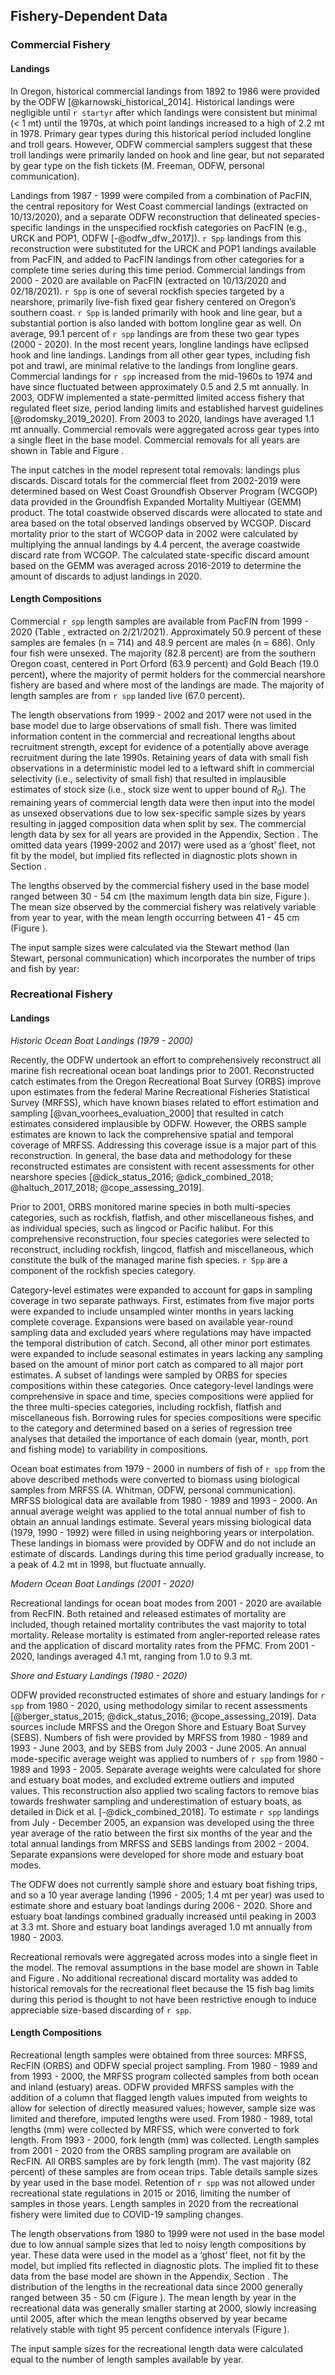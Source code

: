 ## Fishery-Dependent Data

### Commercial Fishery

#### Landings

In Oregon, historical commercial landings from 1892 to 1986 were provided by the ODFW [@karnowski_historical_2014].  Historical landings were negligible until `r startyr` after which landings were consistent but minimal (< 1 mt) until the 1970s, at which point landings increased to a high of 2.2 mt in 1978. Primary gear types during this historical period included longline and troll gears. However, ODFW commercial samplers suggest that these troll landings were primarily landed on hook and line gear, but not separated by gear type on the fish tickets (M. Freeman, ODFW, personal communication). 

Landings from 1987 - 1999 were compiled from a combination of PacFIN, the central repository for West Coast commercial landings (extracted on 10/13/2020), and a separate ODFW reconstruction that delineated species-specific landings in the unspecified rockfish categories on PacFIN (e.g., URCK and POP1, ODFW [-@odfw_dfw_2017]). `r Spp` landings from this reconstruction were substituted for the URCK and POP1 landings available from PacFIN, and added to PacFIN landings from other categories for a complete time series during this time period. Commercial landings from 2000 - 2020 are available on PacFIN (extracted on 10/13/2020 and 02/18/2021). `r Spp` is one of several rockfish species targeted by a nearshore, primarily live-fish fixed gear fishery centered on Oregon's southern coast. `r Spp` is landed primarily with hook and line gear, but a substantial portion is also landed with bottom longline gear as well. On average, 99.1 percent of `r spp` landings are from these two gear types (2000 - 2020). In the most recent years, longline landings have eclipsed hook and line landings. Landings from all other gear types, including fish pot and trawl, are minimal relative to the landings from longline gears. Commercial landings for `r spp` increased from the mid-1960s to 1974 and have since fluctuated between approximately 0.5 and 2.5 mt annually. In 2003, ODFW implemented a state-permitted limited access fishery that regulated fleet size, period landing limits and established harvest guidelines [@rodomsky_2019_2020]. From 2003 to 2020, landings have averaged 1.1 mt annually. Commercial removals were aggregated across gear types into a single fleet in the base model. Commercial removals for all years are shown in Table \ref{tab:allcatches} and Figure \ref{fig:catch}.

The input catches in the model represent total removals: landings plus discards.  Discard totals for the commercial fleet from 2002-2019 were determined based on West Coast Groundfish Observer Program (WCGOP) data provided in the Groundfish Expanded Mortality Multiyear (GEMM) product. The total coastwide observed discards were allocated to state and area based on the total observed landings observed by WCGOP. Discard mortality prior to the start of WCGOP data in 2002 were calculated by multiplying the annual landings by 4.4 percent, the average coastwide discard rate from WCGOP.  The calculated state-specific discard amount based on the GEMM was averaged across 2016-2019 to determine the amount of discards to adjust landings in 2020.  

#### Length Compositions {#commercial-fishery-length-and-age-data}

Commercial `r spp` length samples are available from PacFIN from 1999 - 2020 (Table \ref{tab:com-len-samps}, extracted on 2/21/2021).  Approximately 50.9 percent of these samples are females (n = 714) and 48.9 percent are males (n = 686). Only four fish were unsexed. The majority (82.8 percent) are from the southern Oregon coast, centered in Port Orford (63.9 percent) and Gold Beach (19.0 percent), where the majority of permit holders for the commercial nearshore fishery are based and where most of the landings are made.  The majority of length samples are from `r spp` landed live (67.0 percent).  


The length observations from 1999 - 2002 and 2017 were not used in the base model due to large observations of small fish. There was limited information content in the commercial and recreational lengths about recruitment strength, except for evidence of a potentially above average recruitment during the late 1990s. Retaining years of data with small fish observations in a deterministic model led to a leftward shift in commercial selectivity (i.e., selectivity of small fish) that resulted in implausible estimates of stock size (i.e., stock size went to upper bound of $R_0$). The remaining years of commercial length data were then input into the model as unsexed observations due to low sex-specific sample sizes by years resulting in jagged composition data when split by sex. The commercial length data by sex for all years are provided in the Appendix, Section \ref{append-com}.  The omitted data years (1999-2002 and 2017) were used as a 'ghost' fleet, not fit by the model, but implied fits reflected in diagnostic plots shown in Section \ref{append-com}.  

The lengths observed by the commercial fishery used in the base model ranged between 30 - 54 cm (the maximum length data bin size, Figure \ref{fig:com-len-data}). The mean size observed by the commercial fishery was relatively variable from year to year, with the mean length occurring between 41 - 45 cm (Figure \ref{fig:mean-com-len-data}). 

The input sample sizes were calculated via the Stewart method (Ian Stewart, personal communication) which incorporates the number of trips and fish by year:

\begin{centering}

Input effN = $N_{\text{trips}} + 0.138 * N_{\text{fish}}$ if $N_{\text{fish}}/N_{\text{trips}}$ is $<$ 44

Input effN = $7.06 * N_{\text{trips}}$ if $N_{\text{fish}}/N_{\text{trips}}$ is $\geq$ 44

\end{centering}


### Recreational Fishery

#### Landings

\vspace{0.25cm}

_Historic Ocean Boat Landings (1979 - 2000)_

Recently, the ODFW undertook an effort to comprehensively reconstruct all marine fish recreational ocean boat landings prior to 2001.  Reconstructed catch estimates from the Oregon Recreational Boat Survey (ORBS) improve upon estimates from the federal Marine Recreational Fisheries Statistical Survey (MRFSS), which have known biases related to effort estimation and sampling [@van_voorhees_evaluation_2000] that resulted in catch estimates considered implausible by ODFW.  However, the ORBS sample estimates are known to lack the comprehensive spatial and temporal coverage of MRFSS.  Addressing this coverage issue is a major part of this reconstruction. In general, the base data and methodology for these reconstructed estimates are consistent with recent assessments for other nearshore species [@dick_status_2016; @dick_combined_2018; @haltuch_2017_2018; @cope_assessing_2019]. 

Prior to 2001, ORBS monitored marine species in both multi-species categories, such as rockfish, flatfish, and other miscellaneous fishes, and as individual species, such as lingcod or Pacific halibut.  For this comprehensive reconstruction, four species categories were selected to reconstruct, including rockfish, lingcod, flatfish and miscellaneous, which constitute the bulk of the managed marine fish species. `r Spp` are a component of the rockfish species category. 

Category-level estimates were expanded to account for gaps in sampling coverage in two separate pathways. First, estimates from five major ports were expanded to include unsampled winter months in years lacking complete coverage. Expansions were based on available year-round sampling data and excluded years where regulations may have impacted the temporal distribution of catch.  Second, all other minor port estimates were expanded to include seasonal estimates in years lacking any sampling based on the amount of minor port catch as compared to all major port estimates. A subset of landings were sampled by ORBS for species compositions within these categories. Once category-level landings were comprehensive in space and time, species compositions were applied for the three multi-species categories, including rockfish, flatfish and miscellaneous fish. Borrowing rules for species compositions were specific to the category and determined based on a series of regression tree analyses that detailed the importance of each domain (year, month, port and fishing mode) to variability in compositions.

Ocean boat estimates from 1979 - 2000 in numbers of fish of `r spp` from the above described methods were converted to biomass using biological samples from MRFSS (A. Whitman, ODFW, personal communication).  MRFSS biological data are available from 1980 - 1989 and 1993 - 2000. An annual average weight was applied to the total annual number of fish to obtain an annual landings estimate. Several years missing biological data (1979, 1990 - 1992) were filled in using neighboring years or interpolation. These landings in biomass were provided by ODFW and do not include an estimate of discards. Landings during this time period gradually increase, to a peak of 4.2 mt in 1998, but fluctuate annually.  
 
_Modern Ocean Boat Landings (2001 - 2020)_

Recreational landings for ocean boat modes from 2001 - 2020 are available from RecFIN.  Both retained and released estimates of mortality are included, though retained mortality contributes the vast majority to total mortality.  Release mortality is estimated from angler-reported release rates and the application of discard mortality rates from the PFMC.  From 2001 - 2020, landings averaged 4.1 mt, ranging from 1.0 to 9.3 mt. 

_Shore and Estuary Landings (1980 - 2020)_

ODFW provided reconstructed estimates of shore and estuary landings for `r spp` from 1980 - 2020, using methodology similar to recent assessments [@berger_status_2015; @dick_status_2016; @cope_assessing_2019].  Data sources include MRFSS and the Oregon Shore and Estuary Boat Survey (SEBS).  Numbers of fish were provided by MRFSS from 1980 - 1989 and 1993 - June 2003, and by SEBS from July 2003 - June 2005.  An annual mode-specific average weight was applied to numbers of `r spp` from 1980 - 1989 and 1993 - 2005.  Separate average weights were calculated for shore and estuary boat modes, and excluded extreme outliers and imputed values. This reconstruction also applied two scaling factors to remove bias towards freshwater sampling and underestimation of estuary boats, as detailed in Dick et al. [-@dick_combined_2018].  To estimate `r spp` landings from July - December 2005, an expansion was developed using the three year average of the ratio between the first six months of the year and the total annual landings from MRFSS and SEBS landings from 2002 - 2004.  Separate expansions were developed for shore mode and estuary boat modes. 

The ODFW does not currently sample shore and estuary boat fishing trips, and so a 10 year average landing (1996 - 2005; 1.4 mt per year) was used to estimate shore and estuary boat landings during 2006 - 2020. Shore and estuary boat landings combined gradually increased until peaking in 2003 at 3.3 mt. Shore and estuary boat landings averaged 1.0 mt annually from 1980 - 2003. 

Recreational removals were aggregated across modes into a single fleet in the model.  The removal assumptions in the base model are shown in Table \ref{tab:allcatches} and Figure \ref{fig:catch}. No additional recreational discard mortality was added to historical removals for the recreational fleet because the 15 fish bag limits during this period is thought to not have been restrictive enough to induce appreciable size-based discarding of `r spp`.

#### Length Compositions

Recreational length samples were obtained from three sources: MRFSS, RecFIN (ORBS) and ODFW special project sampling.  From 1980 - 1989 and from 1993 - 2000, the MRFSS program collected samples from both ocean and inland (estuary) areas.  ODFW provided MRFSS samples with the addition of a column that flagged length values imputed from weights to allow for selection of directly measured values; however, sample size was limited and therefore, imputed lengths were used.  From 1980 - 1989, total lengths (mm) were collected by MRFSS, which were converted to fork length. From 1993 - 2000, fork length (mm) was collected.  Length samples from 2001 - 2020 from the ORBS sampling program are available on RecFIN.  All ORBS samples are by fork length (mm). The vast majority (82 percent) of these samples are from ocean trips. Table \ref{tab:len-samps} details sample sizes by year used in the base model.  Retention of `r spp` was not allowed under recreational state regulations in 2015 or 2016, limiting the number of samples in those years. Length samples in 2020 from the recreational fishery were limited due to COVID-19 sampling changes. 

The length observations from 1980 to 1999 were not used in the base model due to low annual sample sizes that led to noisy length compositions by year.  These data were used in the model as a 'ghost' fleet, not fit by the model, but implied fits reflected in diagnostic plots.  The implied fit to these data from the base model are shown in the Appendix, Section \ref{append-rec}. The distribution of the lengths in the recreational data since 2000 generally ranged between 35 - 50 cm  (Figure \ref{fig:rec-len-data}). The mean length by year in the recreational data was generally smaller starting at 2000, slowly increasing until 2005, after which the mean lengths observed by year became relatively stable with tight 95 percent confidence intervals (Figure \ref{fig:mean-rec-len-data}).

The input sample sizes for the recreational length data were calculated equal to the number of length samples available by year. 
